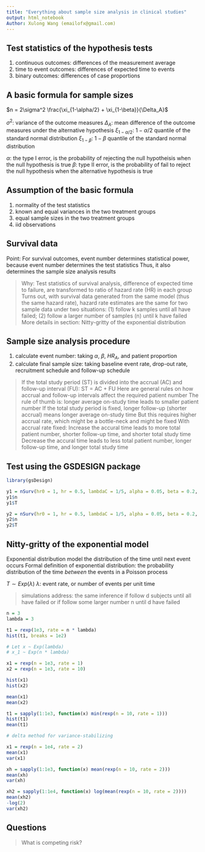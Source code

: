 ```yaml
---
title: "Everything about sample size analysis in clinical studies"
output: html_notebook
Author: Xulong Wang (emailofx@gmail.com)
---
```


## Test statistics of the hypothesis tests 

1. continuous outcomes: differences of the measurement average 
2. time to event outcomes: differences of expected time to events 
3. binary outcomes: differences of case proportions 

## A basic formula for sample sizes

$n = 2\sigma^2 \frac{\xi_{1-\alpha/2} + \xi_{1-\beta}}{\Delta_A}$

$\sigma^2$: variance of the outcome measures
$\Delta_A$: mean difference of the outcome measures under the alternative hypothesis
$\xi_{1-\alpha/2}$: $1-\alpha/2$ quantile of the standard normal distribution
$\xi_{1-\beta}$: $1-\beta$ quantile of the standard normal distribution

$\alpha$: the type I error, is the probability of rejecting the null hypotheisis when the null hypothesis is true
$\beta$: type II error, is the probability of fail to reject the null hypothesis when the alternative hypothesis is true

## Assumption of the basic formula

1. normality of the test statistics
2. known and equal variances in the two treatment groups
3. equal sample sizes in the two treatment groups
4. iid observations

## Survival data

Point: For survival outcomes, event number determines statistical power, because event number determines the test statistics
Thus, it also determines the sample size analysis results

> Why:
Test statistics of survival analysis, difference of expected time to failure, are transformed to ratio of hazard rate (HR) in each group
Turns out, with survival data generated from the same model (thus the same hazard rate), hazard rate estimates are the same for two sample data under two situations: (1) follow k samples until all have failed; (2) follow a larger number of samples (n) until k have failed
> More details in section: Nitty-gritty of the exponential distribution

## Sample size analysis procedure 

1. calculate event number: taking $\alpha$, $\beta$, $HR_A$, and patient proportion 
2. calculate final sample size: taking baseline event rate, drop-out rate, recruitment schedule and follow-up schedule

> If the total study period (ST) is divided into the accrual (AC) and follow-up interval (FU): ST = AC + FU
> Here are general rules on how accrual and follow-up intervals affect the required patient number
> The rule of thumb is: longer average on-study time leads to smaller patient number
> If the total study period is fixed, longer follow-up (shorter accrual) means longer average on-study time
> But this requires higher accrual rate, which might be a bottle-neck and might be fixed
> With accrual rate fixed: 
> Increase the accural time leads to more total patient number, shorter follow-up time, and shorter total study time 
> Decrease the accural time leads to less total patient number, longer follow-up time, and longer total study time

## Test using the GSDESIGN package

```r
library(gsDesign)

y1 = nSurv(hr0 = 1, hr = 0.5, lambdaC = 1/5, alpha = 0.05, beta = 0.2, eta = 0.1, gamma = 20, R = 7, T = 20)
y1$n
y1$T

y2 = nSurv(hr0 = 1, hr = 0.5, lambdaC = 1/5, alpha = 0.05, beta = 0.2, eta = 0.1, gamma = 20, R = 5, T = 50)
y2$n
y2$T
```

## Nitty-gritty of the exponential model 

Exponential distribution model the distribution of the time until next event occurs
Formal definition of exponential distribution: the probability distribution of the time *between* the events in a Poisson process

$T \sim Exp(\lambda)$
$\lambda$: event rate, or number of events per unit time

> simulations address:
> the same inference if follow d subjects until all have failed or if follow some larger number n until d have failed

```r
n = 3
lambda = 3

t1 = rexp(1e3, rate = n * lambda)
hist(t1, breaks = 1e2)

# Let x ~ Exp(lambda)
# x_1 ~ Exp(n * lambda)

x1 = rexp(n = 1e3, rate = 1)
x2 = rexp(n = 1e3, rate = 10)

hist(x1)
hist(x2)

mean(x1)
mean(x2)

t1 = sapply(1:1e3, function(x) min(rexp(n = 10, rate = 1)))
hist(t1)
mean(t1)

# delta method for variance-stabilizing

x1 = rexp(n = 1e4, rate = 2)
mean(x1)
var(x1)

xh = sapply(1:1e3, function(x) mean(rexp(n = 10, rate = 2)))
mean(xh)
var(xh)

xh2 = sapply(1:1e4, function(x) log(mean(rexp(n = 10, rate = 2))))
mean(xh2)
-log(2)
var(xh2)
```

## Questions

> What is competing risk?  
